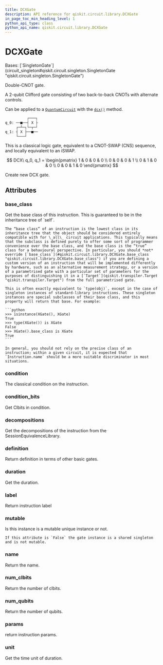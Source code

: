 ```yaml
---
title: DCXGate
description: API reference for qiskit.circuit.library.DCXGate
in_page_toc_min_heading_level: 1
python_api_type: class
python_api_name: qiskit.circuit.library.DCXGate
---
```


# DCXGate

<Class id="qiskit.circuit.library.DCXGate" github="https://github.com/qiskit/qiskit/tree/main/qiskit/circuit/library/standard_gates/dcx.py" signature="qiskit.circuit.library.DCXGate(*args, _force_mutable=False, **kwargs)">
  Bases: [`SingletonGate`](circuit_singleton#qiskit.circuit.singleton.SingletonGate "qiskit.circuit.singleton.SingletonGate")

  Double-CNOT gate.

  A 2-qubit Clifford gate consisting of two back-to-back CNOTs with alternate controls.

  Can be applied to a [`QuantumCircuit`](qiskit.circuit.QuantumCircuit "qiskit.circuit.QuantumCircuit") with the [`dcx()`](qiskit.circuit.QuantumCircuit#dcx "qiskit.circuit.QuantumCircuit.dcx") method.

  ```python
            ┌───┐
  q_0: ──■──┤ X ├
       ┌─┴─┐└─┬─┘
  q_1: ┤ X ├──■──
       └───┘
  ```

  This is a classical logic gate, equivalent to a CNOT-SWAP (CNS) sequence, and locally equivalent to an iSWAP.

  $$
  DCX\ q_0, q_1 =
      \begin{pmatrix}
          1 & 0 & 0 & 0 \\
          0 & 0 & 0 & 1 \\
          0 & 1 & 0 & 0 \\
          0 & 0 & 1 & 0
      \end{pmatrix}
  $$

  Create new DCX gate.

  ## Attributes

  ### base\_class

  <Attribute id="qiskit.circuit.library.DCXGate.base_class" name="base_class">
    Get the base class of this instruction. This is guaranteed to be in the inheritance tree of `self`.

    The “base class” of an instruction is the lowest class in its inheritance tree that the object should be considered entirely compatible with for \_all\_ circuit applications. This typically means that the subclass is defined purely to offer some sort of programmer convenience over the base class, and the base class is the “true” class for a behavioural perspective. In particular, you should *not* override [`base_class`](#qiskit.circuit.library.DCXGate.base_class "qiskit.circuit.library.DCXGate.base_class") if you are defining a custom version of an instruction that will be implemented differently by hardware, such as an alternative measurement strategy, or a version of a parametrised gate with a particular set of parameters for the purposes of distinguishing it in a [`Target`](qiskit.transpiler.Target "qiskit.transpiler.Target") from the full parametrised gate.

    This is often exactly equivalent to `type(obj)`, except in the case of singleton instances of standard-library instructions. These singleton instances are special subclasses of their base class, and this property will return that base. For example:

    ```python
    >>> isinstance(XGate(), XGate)
    True
    >>> type(XGate()) is XGate
    False
    >>> XGate().base_class is XGate
    True
    ```

    In general, you should not rely on the precise class of an instruction; within a given circuit, it is expected that `Instruction.name` should be a more suitable discriminator in most situations.
  </Attribute>

  ### condition

  <Attribute id="qiskit.circuit.library.DCXGate.condition" name="condition">
    The classical condition on the instruction.
  </Attribute>

  ### condition\_bits

  <Attribute id="qiskit.circuit.library.DCXGate.condition_bits" name="condition_bits">
    Get Clbits in condition.
  </Attribute>

  ### decompositions

  <Attribute id="qiskit.circuit.library.DCXGate.decompositions" name="decompositions">
    Get the decompositions of the instruction from the SessionEquivalenceLibrary.
  </Attribute>

  ### definition

  <Attribute id="qiskit.circuit.library.DCXGate.definition" name="definition">
    Return definition in terms of other basic gates.
  </Attribute>

  ### duration

  <Attribute id="qiskit.circuit.library.DCXGate.duration" name="duration">
    Get the duration.
  </Attribute>

  ### label

  <Attribute id="qiskit.circuit.library.DCXGate.label" name="label">
    Return instruction label
  </Attribute>

  ### mutable

  <Attribute id="qiskit.circuit.library.DCXGate.mutable" name="mutable">
    Is this instance is a mutable unique instance or not.

    If this attribute is `False` the gate instance is a shared singleton and is not mutable.
  </Attribute>

  ### name

  <Attribute id="qiskit.circuit.library.DCXGate.name" name="name">
    Return the name.
  </Attribute>

  ### num\_clbits

  <Attribute id="qiskit.circuit.library.DCXGate.num_clbits" name="num_clbits">
    Return the number of clbits.
  </Attribute>

  ### num\_qubits

  <Attribute id="qiskit.circuit.library.DCXGate.num_qubits" name="num_qubits">
    Return the number of qubits.
  </Attribute>

  ### params

  <Attribute id="qiskit.circuit.library.DCXGate.params" name="params">
    return instruction params.
  </Attribute>

  ### unit

  <Attribute id="qiskit.circuit.library.DCXGate.unit" name="unit">
    Get the time unit of duration.
  </Attribute>
</Class>

